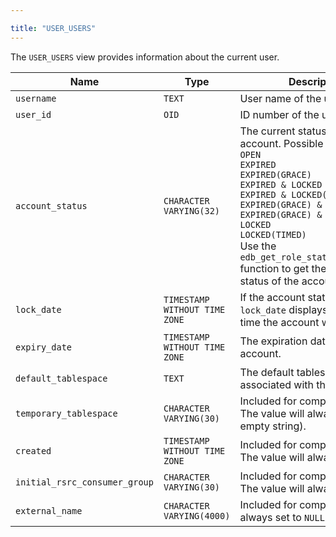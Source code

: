 ---

title: "USER_USERS"
---

<div id="user_users" class="registered_link"></div>

The `USER_USERS` view provides information about the current user.

| Name                          | Type                          | Description                                                  |
| ----------------------------- | ----------------------------- | ------------------------------------------------------------ |
| `username`                    | `TEXT`                        | User name of the user.                                       |
| `user_id`                     | `OID`                         | ID number of the user.                                       |
| `account_status`              | `CHARACTER VARYING(32)`       | The current status of the account. Possible values are: <br/>`OPEN` <br/>`EXPIRED` <br/>`EXPIRED(GRACE)` <br/>`EXPIRED & LOCKED`<br/>`EXPIRED & LOCKED(TIMED)` <br/>`EXPIRED(GRACE) & LOCKED` <br/>`EXPIRED(GRACE) & LOCKED(TIMED)` <br/>`LOCKED` <br/>`LOCKED(TIMED)`<br/>Use the `edb_get_role_status``(`*`role_id`*`)` function to get the current status of the account. |
| `lock_date`                   | `TIMESTAMP WITHOUT TIME ZONE` | If the account status is `LOCKED`, `lock_date` displays the date and time the account was locked. |
| `expiry_date`                 | `TIMESTAMP WITHOUT TIME ZONE` | The expiration date of the account.                          |
| `default_tablespace`          | `TEXT`                        | The default tablespace associated with the account.          |
| `temporary_tablespace`        | `CHARACTER VARYING(30)`       | Included for compatibility only. The value will always be '' (an empty string). |
| `created`                     | `TIMESTAMP WITHOUT TIME ZONE` | Included for compatibility only. The value will always be `NULL`. |
| `initial_rsrc_consumer_group` | `CHARACTER VARYING(30)`       | Included for compatibility only. The value will always be `NULL`. |
| `external_name`               | `CHARACTER VARYING(4000)`     | Included for compatibility only; always set to `NULL`.       |